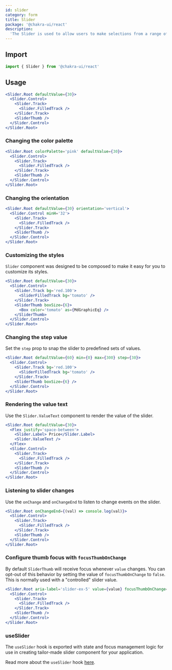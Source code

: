 ```yaml
---
id: slider
category: form
title: Slider
package: '@chakra-ui/react'
description:
  'The Slider is used to allow users to make selections from a range of values.'
---
```


## Import

```js
import { Slider } from '@chakra-ui/react'
```

## Usage

```jsx
<Slider.Root defaultValue={30}>
  <Slider.Control>
    <Slider.Track>
      <Slider.FilledTrack />
    </Slider.Track>
    <SliderThumb />
  </Slider.Control>
</Slider.Root>
```

### Changing the color palette

```jsx
<Slider.Root colorPalette='pink' defaultValue={30}>
  <Slider.Control>
    <Slider.Track>
      <Slider.FilledTrack />
    </Slider.Track>
    <SliderThumb />
  </Slider.Control>
</Slider.Root>
```

### Changing the orientation

```jsx
<Slider.Root defaultValue={30} orientation='vertical'>
  <Slider.Control minH='32'>
    <Slider.Track>
      <Slider.FilledTrack />
    </Slider.Track>
    <SliderThumb />
  </Slider.Control>
</Slider.Root>
```

### Customizing the styles

`Slider` component was designed to be composed to make it easy for you to
customize its styles.

```jsx
<Slider.Root defaultValue={30}>
  <Slider.Control>
    <Slider.Track bg='red.100'>
      <SliderFilledTrack bg='tomato' />
    </Slider.Track>
    <SliderThumb boxSize={6}>
      <Box color='tomato' as={MdGraphicEq} />
    </SliderThumb>
  </Slider.Control>
</Slider.Root>
```

### Changing the step value

Set the `step` prop to snap the slider to predefined sets of values.

```jsx
<Slider.Root defaultValue={60} min={0} max={300} step={30}>
  <Slider.Control>
    <Slider.Track bg='red.100'>
      <SliderFilledTrack bg='tomato' />
    </Slider.Track>
    <SliderThumb boxSize={6} />
  </Slider.Control>
</Slider.Root>
```

### Rendering the value text

Use the `Slider.ValueText` component to render the value of the slider.

```jsx
<Slider.Root defaultValue={30}>
  <Flex justify='space-between'>
    <Slider.Label> Price</Slider.Label>
    <Slider.ValueText />
  </Flex>
  <Slider.Control>
    <Slider.Track>
      <Slider.FilledTrack />
    </Slider.Track>
    <SliderThumb />
  </Slider.Control>
</Slider.Root>
```

### Listening to slider changes

Use the `onChange` and `onChangeEnd` to listen to change events on the slider.

```jsx live=false
<Slider.Root onChangeEnd={(val) => console.log(val)}>
  <Slider.Control>
    <Slider.Track>
      <Slider.FilledTrack />
    </Slider.Track>
    <SliderThumb />
  </Slider.Control>
</Slider.Root>
```

### Configure thumb focus with `focusThumbOnChange`

By default `SliderThumb` will receive focus whenever `value` changes. You can
opt-out of this behavior by setting the value of `focusThumbOnChange` to
`false`. This is normally used with a "controlled" slider value.

```jsx live=false
<Slider.Root aria-label='slider-ex-5' value={value} focusThumbOnChange={false}>
  <Slider.Control>
    <Slider.Track>
      <Slider.FilledTrack />
    </Slider.Track>
    <SliderThumb />
  </Slider.Control>
</Slider.Root>
```

### useSlider

The `useSlider` hook is exported with state and focus management logic for use
in creating tailor-made slider component for your application.

Read more about the `useSlider` hook
[here](/docs/styled-system/component-hooks/use-slider).
